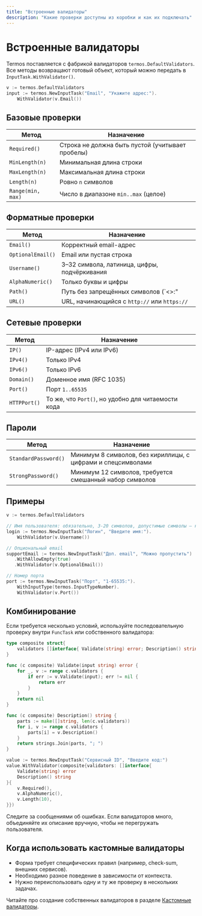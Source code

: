 ```yaml
---
title: "Встроенные валидаторы"
description: "Какие проверки доступны из коробки и как их подключать"
---
```


# Встроенные валидаторы

Termos поставляется с фабрикой валидаторов `termos.DefaultValidators`. Все методы возвращают готовый объект, который можно передать в `InputTask.WithValidator()`.

```go
v := termos.DefaultValidators
input := termos.NewInputTask("Email", "Укажите адрес:").
    WithValidator(v.Email())
```

## Базовые проверки

| Метод | Назначение |
| --- | --- |
| `Required()` | Строка не должна быть пустой (учитывает пробелы) |
| `MinLength(n)` | Минимальная длина строки |
| `MaxLength(n)` | Максимальная длина строки |
| `Length(n)` | Ровно `n` символов |
| `Range(min, max)` | Число в диапазоне `min..max` (целое) |

## Форматные проверки

| Метод | Назначение |
| --- | --- |
| `Email()` | Корректный email-адрес |
| `OptionalEmail()` | Email или пустая строка |
| `Username()` | 3–32 символа, латиница, цифры, подчёркивания |
| `AlphaNumeric()` | Только буквы и цифры |
| `Path()` | Путь без запрещённых символов (`<>:"|?*`) |
| `URL()` | URL, начинающийся с `http://` или `https://` |

## Сетевые проверки

| Метод | Назначение |
| --- | --- |
| `IP()` | IP-адрес (IPv4 или IPv6) |
| `IPv4()` | Только IPv4 |
| `IPv6()` | Только IPv6 |
| `Domain()` | Доменное имя (RFC 1035) |
| `Port()` | Порт `1..65535` |
| `HTTPPort()` | То же, что `Port()`, но удобно для читаемости кода |

## Пароли

| Метод | Назначение |
| --- | --- |
| `StandardPassword()` | Минимум 8 символов, без кириллицы, с цифрами и спецсимволами |
| `StrongPassword()` | Минимум 12 символов, требуется смешанный набор символов |

## Примеры

```go
v := termos.DefaultValidators

// Имя пользователя: обязательно, 3-20 символов, допустимые символы — как в `Username`
login := termos.NewInputTask("Логин", "Введите имя:").
    WithValidator(v.Username())

// Опциональный email
supportEmail := termos.NewInputTask("Доп. email", "Можно пропустить")
   .WithAllowEmpty(true)
   .WithValidator(v.OptionalEmail())

// Номер порта
port := termos.NewInputTask("Порт", "1-65535:").
    WithInputType(termos.InputTypeNumber).
    WithValidator(v.Port())
```

## Комбинирование

Если требуется несколько условий, используйте последовательную проверку внутри `FuncTask` или собственного валидатора:

```go
type composite struct{
    validators []interface{ Validate(string) error; Description() string }
}

func (c composite) Validate(input string) error {
    for _, v := range c.validators {
        if err := v.Validate(input); err != nil {
            return err
        }
    }
    return nil
}

func (c composite) Description() string {
    parts := make([]string, len(c.validators))
    for i, v := range c.validators {
        parts[i] = v.Description()
    }
    return strings.Join(parts, "; ")
}

value := termos.NewInputTask("Сервисный ID", "Введите код:")
value.WithValidator(composite{validators: []interface{
    Validate(string) error
    Description() string
}{
    v.Required(),
    v.AlphaNumeric(),
    v.Length(10),
}})
```

<Warning>
Следите за сообщениями об ошибках. Если валидаторов много, объединяйте их описание вручную, чтобы не перегружать пользователя.
</Warning>

## Когда использовать кастомные валидаторы

- Форма требует специфических правил (например, check-sum, внешних сервисов).
- Необходимо разное поведение в зависимости от контекста.
- Нужно переиспользовать одну и ту же проверку в нескольких задачах.

Читайте про создание собственных валидаторов в разделе [Кастомные валидаторы](/ru/validation/custom-validators).
